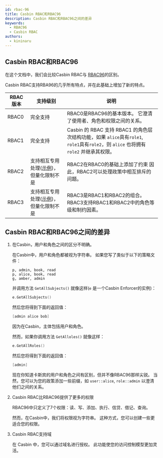 ```yaml
---
id: rbac-96
title: Casbin RBAC和RBAC96
description: Casbin RBAC和RBAC96之间的差异
keywords:
  - RBAC96
  - Casbin RBAC
authors:
  - kininaru
---
```




## Casbin RBAC和RBAC96

在这个文档中，我们会比较Casbin RBAC与 [RBAC96](https://profsandhu.com/cs6393_s12/lecture-rbac96.pdf)的区别。

Casbin RBAC支持RBA96的几乎所有特点，并在此基础上增加了新的特点。

| RBAC版本 | 支持级别                                                          | 说明                                                                                                    |
| ------ | ------------------------------------------------------------- | ----------------------------------------------------------------------------------------------------- |
| RBAC0  | 完全支持                                                          | RBAC0是RBAC96的基本版本。 它澄清了使用者、角色和权限之间的关系。                                                                |
| RBAC1  | 完全支持                                                          | Casbin 的 RBAC 支持 RBAC1 的角色层次结构功能，如果 `alice`具有`role1`, `role1`具有`role2`，则 `alice` 也将拥有 `role2` 并继承其权限。 |
| RBAC2  | 支持相互专用处理([示例](/docs/syntax-for-models#policy-effect))，但量化限制不是 | RBAC2在RBAC0的基础上添加了约束 因此，RBAC2可以处理政策中相互排斥的问题。                                                          |
| RBAC3  | 支持相互专用处理([示例](/docs/syntax-for-models#policy-effect))，但量化限制不是 | RBAC3是RBAC1和RBAC2的组合。 RBAC3支持RBAC1和RBAC2中的角色等级和制约因素。                                                  |
## Casbin RBAC和RBAC96之间的差异

1. 在Casbin，用户和角色之间的区分不明确。

   在Casbin中，用户和角色都被视为字符串。 如果您写了类似于以下的策略文件：

   ```
   p, admin, book, read
   p, alice, book, read
   g, amber, admin
   ```

   并调用方法 `GetAllSubjects()` 就像这样(`e` 是一个Casbin Enforcer的实例)：

   ```go
   e.GetAllSubjects()
   ```

   然后您将得到下面的返回值：

   ``` go
   [admin alice bob]
   ```

   因为在Casbin，主体包括用户和角色。

   然而，如果你调用方法 `GetAlloles()` 就像这样：

   ``` go
   e.GetAllRoles()
   ```

   然后您将得到下面的返回值：

   ```go
   [admin]
   ```

   现在你知道卡斯宾的用户和角色之间有区别，但并不像RBAC96那样尖锐。 当然，您可以为您的政策添加一些前缀，如 `user::alice`, `role::admin` 以澄清他们之间的关系。

2. Casbin RBAC比RBAC96提供了更多的权限

   RBAC96中只定义了7个权限：读、写、添加、执行、信贷、借记、查询。

   然而，在Casbin中，我们将权限视为字符串。 这种方式，您可以创建一些更适合您的权限。

3. Casbin RBAC支持域

   在 Casbin 中，您可以通过域名进行授权。 此功能使您的访问控制模型更加灵活。